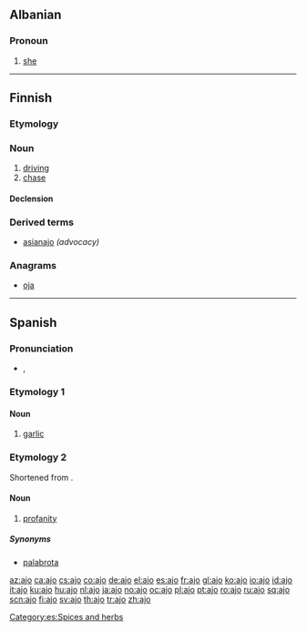 {{also|-aĵo|aĵo|ajö}}
==Albanian==

===Pronoun===
{{sq-personal pronoun|g=f|atë|asaj}}

# [[she]]

----

==Finnish==

===Etymology===
{{suffix|ajaa|o|lang=fi}}

===Noun===
{{infl|fi|noun}}

# [[driving]]
# [[chase]]

====Declension====
{{fi-decl-valo|aj|||o}}

===Derived terms===
* [[asianajo]] ''(advocacy)''

===Anagrams===
* [[oja#Finnish|oja]]

----

==Spanish==

===Pronunciation===
* {{IPA|/ˈaxo/|lang=es}}, {{SAMPA|/'axo/}}

===Etymology 1===
{{etyl|la|es}} {{term|alium|lang=la}}

====Noun====
{{es-noun-m}}

# [[garlic]]

===Etymology 2===
Shortened from {{term|carajo|car'''ajo'''|lang=es}}.

====Noun====
{{es-noun-m}}

# [[profanity]]

=====Synonyms=====
* [[palabrota]]

[[Category:es:Spices and herbs]]

[[az:ajo]]
[[ca:ajo]]
[[cs:ajo]]
[[co:ajo]]
[[de:ajo]]
[[el:ajo]]
[[es:ajo]]
[[fr:ajo]]
[[gl:ajo]]
[[ko:ajo]]
[[io:ajo]]
[[id:ajo]]
[[it:ajo]]
[[ku:ajo]]
[[hu:ajo]]
[[nl:ajo]]
[[ja:ajo]]
[[no:ajo]]
[[oc:ajo]]
[[pl:ajo]]
[[pt:ajo]]
[[ro:ajo]]
[[ru:ajo]]
[[sq:ajo]]
[[scn:ajo]]
[[fi:ajo]]
[[sv:ajo]]
[[th:ajo]]
[[tr:ajo]]
[[zh:ajo]]